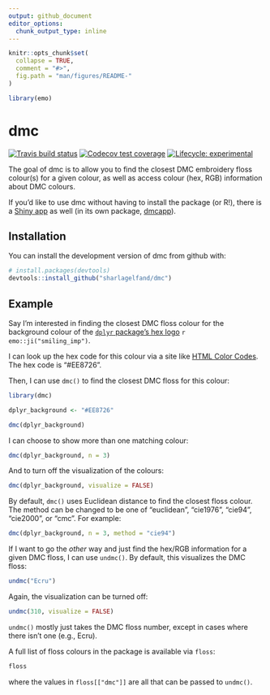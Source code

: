 ```yaml
---
output: github_document
editor_options: 
  chunk_output_type: inline
---
```


<!-- README.md is generated from README.Rmd. Please edit that file -->

```r
knitr::opts_chunk$set(
  collapse = TRUE,
  comment = "#>",
  fig.path = "man/figures/README-"
)

library(emo)
```

# dmc

<!-- badges: start -->
[![Travis build status](https://travis-ci.org/sharlagelfand/dmc.svg?branch=master)](https://travis-ci.org/sharlagelfand/dmc)
[![Codecov test coverage](https://codecov.io/gh/sharlagelfand/dmc/branch/master/graph/badge.svg)](https://codecov.io/gh/sharlagelfand/dmc?branch=master)
[![Lifecycle: experimental](https://img.shields.io/badge/lifecycle-experimental-orange.svg)](https://www.tidyverse.org/lifecycle/#experimental)
<!-- badges: end -->

The goal of dmc is to allow you to find the closest DMC embroidery floss colour(s) for a given colour, as well as access colour (hex, RGB) information about DMC colours.

If you'd like to use dmc without having to install the package (or R!), there is a [Shiny app](https://sharlagelfand.shinyapps.io/dmcapp/) as well (in its own package, [dmcapp](https://github.com/sharlagelfand/dmcapp)).

## Installation

You can install the development version of dmc from github with:

``` r
# install.packages(devtools)
devtools::install_github("sharlagelfand/dmc")
```

## Example

Say I'm interested in finding the closest DMC floss colour for the background colour of the [`dplyr` package's hex logo](https://github.com/tidyverse/dplyr/blob/master/man/figures/logo.png) `r emo::ji("smiling_imp")`.

I can look up the hex code for this colour via a site like [HTML Color Codes](https://html-colour-codes.info/colours-from-image/). The hex code is "#EE8726".

Then, I can use `dmc()` to find the closest DMC floss for this colour:

```r
library(dmc)

dplyr_background <- "#EE8726"

dmc(dplyr_background)
```

I can choose to show more than one matching colour:

```r
dmc(dplyr_background, n = 3)
```

And to turn off the visualization of the colours:

```r
dmc(dplyr_background, visualize = FALSE)
```

By default, `dmc()` uses Euclidean distance to find the closest floss colour. The method can be changed to be one of "euclidean", "cie1976", "cie94", "cie2000", or "cmc". For example:

```r
dmc(dplyr_background, n = 3, method = "cie94")
```

If I want to go the *other* way and just find the hex/RGB information for a given DMC floss, I can use `undmc()`. By default, this visualizes the DMC floss:

```r
undmc("Ecru")
```

Again, the visualization can be turned off:

```r
undmc(310, visualize = FALSE)
```

`undmc()` mostly just takes the DMC floss number, except in cases where there isn't one (e.g., Ecru).

A full list of floss colours in the package is available via `floss`:

```r
floss
```

where the values in `floss[["dmc"]]` are all that can be passed to `undmc()`.
